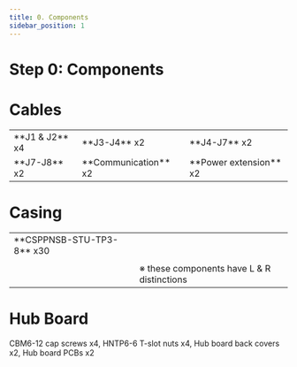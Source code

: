 ```yaml
---
title: 0. Components
sidebar_position: 1
---
```



# Step 0: Components

# Cables
<table>
  <tr style={{ backgroundColor: "white" }}>
    <td style={{ width: "33.3%", verticalAlign: "top" }}>**J1 &amp; J2** x4<BlockImage src="hardware/electronics-guide/j1-j2-cable.png" alt="j1-j2" /></td>
    <td style={{ width: "33.3%", verticalAlign: "top" }}>**J3-J4** x2<BlockImage src="hardware/electronics-guide/j3-j4-cable.png" alt="j3-j4" /></td>
    <td style={{ width: "33.3%", verticalAlign: "top" }}>**J4-J7** x2<BlockImage src="hardware/electronics-guide/j4-j7-cable.png" alt="j4-j7" /></td>
  </tr>
  <tr style={{ backgroundColor: "white" }}>
    <td style={{ verticalAlign: "top" }}>**J7-J8** x2<BlockImage src="hardware/electronics-guide/j7-j8-cable.png" alt="j7-j8" /></td>
    <td style={{ verticalAlign: "top" }}>**Communication** x2 <BlockImage src="hardware/electronics-guide/commu-cable.png" alt="commu" /></td>
    <td style={{ verticalAlign: "top" }}>**Power extension** x2 <BlockImage src="hardware/electronics-guide/power-extension-cable.png" alt="power extension" /></td>
  </tr>
</table>

# Casing
<table>
  <tr style={{ backgroundColor: "white" }}>
    <td style={{ width: "33.3%", verticalAlign: "top" }}>**CSPPNSB-STU-TP3-8** x30 <BlockImage src="hardware/electronics-guide/csppnsb-sus-tp3-8.png" alt="screw" /></td>
    <td style={{ width: "33.3%", verticalAlign: "top" }}><BlockImage src="hardware/electronics-guide/j1-j2-casing.png" alt="j1-j2-cover" /></td>
  </tr>
  <tr style={{ backgroundColor: "white" }}>
    <td style={{ width: "33.3%", verticalAlign: "top" }}><BlockImage src="hardware/electronics-guide/j2-j3-casing.png" alt="j2-j3-cover" /></td>
    <td style={{ verticalAlign: "top" }}><BlockImage src="hardware/electronics-guide/j3-j4-casing.png" alt="j3-j4-cover" /></td>
  </tr>
  <tr style={{ backgroundColor: "white" }}>
    <td style={{ verticalAlign: "top" }}><BlockImage src="hardware/electronics-guide/j4-j5-casing.png" alt="j4-j5-cover" /></td>
    <td style={{ verticalAlign: "top" }}><BlockImage src="hardware/electronics-guide/j6-j7-casing.png" alt="j6-j7-cover" /> ※ these components have L & R distinctions</td>
  </tr>
</table>

# Hub Board
CBM6-12 cap screws x4, HNTP6-6 T-slot nuts x4, Hub board back covers x2, Hub board PCBs x2  
<BlockImage src="hardware/electronics-guide/hubboard-components.png" alt="Hub board components" />

